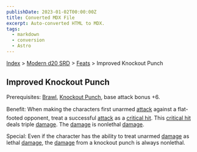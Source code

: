 ```yaml
---
publishDate: 2023-01-02T00:00:00Z
title: Converted MDX File
excerpt: Auto-converted HTML to MDX.
tags:
  - markdown
  - conversion
  - Astro
---
```


[Index](-index) > [Modern d20 SRD](modern-d20-srd-index) > [Feats](modern-d20-srd-feats-index) > Improved Knockout Punch

## Improved Knockout Punch

Prerequisites: [Brawl](modern-d20-srd-feats-brawl), [Knockout
Punch](modern-d20-srd-feats-knockout-punch), base attack bonus +6.

Benefit: When making the characters first unarmed [attack](modern-d20-srd-combat-attack-roll) against a flat-footed opponent, treat a successful [attack](modern-d20-srd-combat-attack-roll) as a [critical
hit](modern-d20-srd-combat-critical-hits). This [critical hit](modern-d20-srd-combat-critical-hits) deals triple [damage](modern-d20-srd-combat-damage). The [damage](modern-d20-srd-combat-damage) is nonlethal [damage](modern-d20-srd-combat-damage).

Special: Even if the character has the ability to treat unarmed [damage](modern-d20-srd-combat-damage) as lethal [damage](modern-d20-srd-combat-damage), the [damage](modern-d20-srd-combat-damage) from a knockout punch is always nonlethal.
